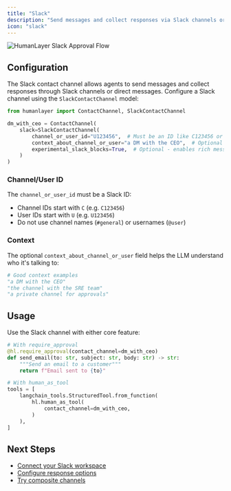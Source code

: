 ```yaml
---
title: "Slack"
description: "Send messages and collect responses via Slack channels or DMs"
icon: "slack"
---
```


<Frame>
  <img
    src="https://humanlayer.dev/img-approval-social.png"
    alt="HumanLayer Slack Approval Flow"
  />
</Frame>

## Configuration

The Slack contact channel allows agents to send messages and collect responses through Slack channels or direct messages.
Configure a Slack channel using the `SlackContactChannel` model:

```python
from humanlayer import ContactChannel, SlackContactChannel

dm_with_ceo = ContactChannel(
    slack=SlackContactChannel(
        channel_or_user_id="U123456",  # Must be an ID like C123456 or U123456, not #channel or @user
        context_about_channel_or_user="a DM with the CEO",  # Optional context for the LLM
        experimental_slack_blocks=True,  # Optional - enables rich message formatting
    )
)
```

### Channel/User ID

The `channel_or_user_id` must be a Slack ID:

- Channel IDs start with `C` (e.g. `C123456`)
- User IDs start with `U` (e.g. `U123456`)
- Do not use channel names (`#general`) or usernames (`@user`)

### Context

The optional `context_about_channel_or_user` field helps the LLM understand who it's talking to:

```python
# Good context examples
"a DM with the CEO"
"the channel with the SRE team"
"a private channel for approvals"
```

## Usage

Use the Slack channel with either core feature:

```python
# With require_approval
@hl.require_approval(contact_channel=dm_with_ceo)
def send_email(to: str, subject: str, body: str) -> str:
    """Send an email to a customer"""
    return f"Email sent to {to}"

# With human_as_tool
tools = [
    langchain_tools.StructuredTool.from_function(
        hl.human_as_tool(
            contact_channel=dm_with_ceo,
        )
    ),
]
```

## Next Steps

- [Connect your Slack workspace](/channels/slack/connect)
- [Configure response options](/core/customize-response-options)
- [Try composite channels](/channels/composite-channels)
